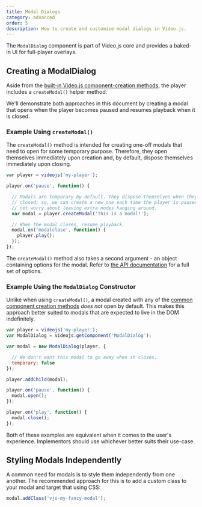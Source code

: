 ```yaml
---
title: Modal Dialogs
category: advanced
order: 5
description: How to create and customise modal dialogs in Video.js.
---
```


The `ModalDialog` component is part of Video.js core and provides a baked-in UI for full-player overlays.

## Creating a ModalDialog

Aside from the [built-in Video.js component-creation methods][creating-component], the player includes a `createModal()` helper method.

We'll demonstrate both approaches in this document by creating a modal that opens when the player becomes paused and resumes playback when it is closed.

### Example Using `createModal()`

The `createModal()` method is intended for creating one-off modals that need to open for some temporary purpose. Therefore, they open themselves immediately upon creation and, by default, dispose themselves immediately upon closing.

```js
var player = videojs('my-player');

player.on('pause', function() {

  // Modals are temporary by default. They dispose themselves when they are
  // closed; so, we can create a new one each time the player is paused and
  // not worry about leaving extra nodes hanging around.
  var modal = player.createModal('This is a modal!');

  // When the modal closes, resume playback.
  modal.on('modalclose', function() {
    player.play();
  });
});
```

The `createModal()` method also takes a second argument - an object containing options for the modal. Refer to [the API documentation][api-doc] for a full set of options.

### Example Using the `ModalDialog` Constructor

Unlike when using `createModal()`, a modal created with any of the [common component creation methods][creating-component] _does not_ open by default. This makes this approach better suited to modals that are expected to live in the DOM indefinitely.

```js
var player = videojs('my-player');
var ModalDialog = videojs.getComponent('ModalDialog');

var modal = new ModalDialog(player, {

  // We don't want this modal to go away when it closes.
  temporary: false
});

player.addChild(modal);

player.on('pause', function() {
  modal.open();
});

player.on('play', function() {
  modal.close();
});
```

Both of these examples are equivalent when it comes to the user's experience. Implementors should use whichever better suits their use-case.

## Styling Modals Independently

A common need for modals is to style them independently from one another. The recommended approach for this is to add a custom class to your modal and target that using CSS:

```js
modal.addClass('vjs-my-fancy-modal');
```

[api-doc]: https://docs.videojs.com/ModalDialog.html

[creating-component]: /guides/components#creating-a-component
